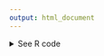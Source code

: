 ```yaml
---
output: html_document
---
```


<details><summary>See R code</summary>

:::{.goals}
::::{.goals-header}
R Code: Taylor Tour Gross Treemap
::::
::::{.goals-container}

First, we load the packages that we will need.

```r
#| eval: false
#| echo: true
# To clean data
library(tidyverse)
library(janitor)

# To scrape data
library(rvest)
library(httr)
library(polite)

# To visualize data
library(ggplot2)
library(showtext)
library(treemapify)
library(cowplot)

sysfonts::font_add_google("Abril Fatface", "abril-fatface")
sysfonts::font_add_google("Lato", "lato")

showtext::showtext_auto()
```

Below, we extract information about Taylor Swift's live performances from a Wikipedia page. The code begins by defining the URL of the page. The HTML content is then scraped and specific tables with the class "wikitable" are selected and converted into a data frame (`ind_tab`). We go through a few cleaning steps, including renaming columns, converting certain columns to numeric format, and adjusting values for specific tours. Additionally, the code creates new columns for labels and images associated with each tour, incorporating HTML styling.

```r
#| eval: false
#| echo: true
url <-
  "https://en.wikipedia.org/wiki/List_of_Taylor_Swift_live_performances"

url_bow <- polite::bow(url)
url_bow

ind_html <-
  polite::scrape(url_bow) |>
  rvest::html_nodes("table.wikitable") |>
  rvest::html_table(fill = TRUE) 

ind_tab <- 
  ind_html[[1]] |> 
  janitor::clean_names() |> 
  dplyr::mutate(across(c(adjusted_gross_in_2023_dollar,
                         gross,
                         attendance),
                       ~ as.numeric(str_replace_all(.x, "[$,]", "")))) |> 
  dplyr::mutate(attendance = case_when(title == "The Eras Tour" ~ 10512000,
                                       .default = attendance),
                gross = case_when(title == "The Eras Tour" ~ 2400000000,
                                  .default = gross),
                adjusted_gross_in_2023_dollar = case_when(title == "The Eras Tour" ~ 2400000000,
                                                          .default = adjusted_gross_in_2023_dollar),
                label = paste0(title, "<br><span style='font-size:20pt'>", scales::dollar(adjusted_gross_in_2023_dollar), "</span>"),
                # To give the Fearless rectangle more space
                adjusted_gross_in_2023_dollar2 = case_when(title == "Fearless Tour" ~ adjusted_gross_in_2023_dollar * 1.5,
                                                           .default = adjusted_gross_in_2023_dollar))
```

Now, we create a treemap visualization using the {treemapify} package to represent Taylor Swift's live performances based on adjusted gross income in 2023 dollars. We start by generating a treemap using the `treemapify()` function, where the area of each rectangle corresponds to the adjusted gross income. The resulting treemap is then joined back to the original data frame (`ind_tab`) to include additional details.

The code calculates the total adjusted gross income for all performances and creates a new treemap (`taylor_treemap`) using {ggplot2.} The treemap is customized with color-coded rectangles representing different tours, and the label for each rectangle includes the tour name and its adjusted gross income in billion dollars.

```r
#| echo: true
#| eval: false
treemap <-
  treemapify::treemapify(ind_tab, area = "adjusted_gross_in_2023_dollar")

treemap <-
  dplyr::left_join(ind_tab, treemap |> select(title, ymax:xmax))

total <- sum(ind_tab$adjusted_gross_in_2023_dollar)

taylor_treemap <-
  treemap |>
  ggplot2::ggplot(
    aes(area = adjusted_gross_in_2023_dollar2,
        fill = title,
        label = paste(title, scales::dollar(adjusted_gross_in_2023_dollar, scale = 1e-9, suffix = "B"), sep = "\n"),
        xmin = xmin,
        ymin = ymin,
        xmax = xmax,
        ymax = ymax)) +
  treemapify::geom_treemap() +
  draw_image(here::here("images", "rev-by-tour-bg.png"),
             scale = 1.5,
             x = 0,
             y = 0.14) +
  treemapify::geom_treemap_text(colour = "white",
                                place = "center",
                                grow = TRUE,
                                reflow = FALSE,
                                family = "abril-fatface",
                                padding.x = grid::unit(6, "mm")) +
  ggplot2::labs(title = scales::dollar(total, 
                                       big.mark = ".", 
                                       scale = 1e-9, 
                                       suffix = "B"), 
                sep = "\n") +
  ggplot2::theme_void() +
  ggplot2::theme(legend.position = "none",
                 plot.title = element_text(
                   size = 90,
                   family = "abril-fatface",
                   hjust = 0.5,
                   color = "#1D1E3C"),
                 
                 plot.background = element_rect(fill = "white"))
```

The ggsave function from the ggplot2 package saves the composite plot (`taylor_treemap`) as a PNG image.

```r
#| eval: false
#| echo: true
ggplot2::ggsave(filename = here::here("images", "taylor_treemap.png"),
                plot = taylor_treemap,
                device = png,
                path = NULL,
                scale = 1,
                width = 10,
                height = 6.5,
                units = "in",
                dpi = 300,
                limitsize = TRUE,
                bg = NULL)
```

::::
:::

</details>